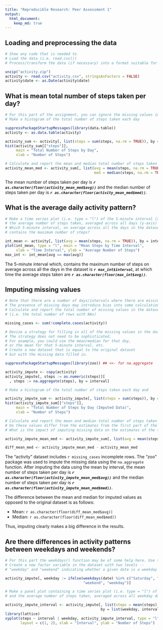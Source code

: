 ```yaml
---
title: "Reproducible Research: Peer Assessment 1"
output: 
  html_document:
    keep_md: true
---
```



## Loading and preprocessing the data

```r
# Show any code that is needed to
# Load the data (i.e. read.csv())
# Process/transform the data (if necessary) into a format suitable for your analysis

unzip("activity.zip")
activity <- read.csv("activity.csv", stringsAsFactors = FALSE)
activity$date <- as.Date(activity$date)
```

## What is mean total number of steps taken per day?

```r
# For this part of the assignment, you can ignore the missing values in the dataset.
# Make a histogram of the total number of steps taken each day

suppressPackageStartupMessages(library(data.table))
activity <- as.data.table(activity)

activity_sum <- activity[, list(steps = sum(steps, na.rm = TRUE)), by = date]
hist(activity_sum[["steps"]], 
     main = "Total Number of Steps by Day", 
     xlab = "Number of Steps")

# Calculate and report the mean and median total number of steps taken per day
activity_mean_med <- activity_sum[, list(avg = mean(steps, na.rm = TRUE),
                                         med = median(steps, na.rm = TRUE))]
```

The mean number of steps taken per day is ***`r as.character(floor(activity_mean_med$avg))`*** and the median number of steps taken per day is ***`r as.character(floor(activity_mean_med$med))`***.

## What is the average daily activity pattern?

```r
# Make a time series plot (i.e. type = "l") of the 5-minute interval (x-axis) and 
# the average number of steps taken, averaged across all days (y-axis)
# Which 5-minute interval, on average across all the days in the dataset, 
# contains the maximum number of steps?

int_mean <- activity[, list(avg = mean(steps, na.rm = TRUE)), by = interval]
plot(int_mean, type = "l", main = "Mean Steps by Time Interval", 
     xlab = "Time Interval", ylab = "Average Number of Steps")
max_int <- int_mean[avg == max(avg)]
```

The 5-minute interval which, contains the maximum number of steps on average across all the days in the dataset is ***`r max_int$interval`***, at which time the average steps taken are ***`r as.character(floor(max_int$avg))`***.

## Imputing missing values

```r
# Note that there are a number of days/intervals where there are missing values (coded as NA). 
# The presence of missing days may introduce bias into some calculations or summaries of the data.
# Calculate and report the total number of missing values in the dataset 
# (i.e. the total number of rows with NAs)

missing_cases <- sum(!complete.cases(activity))

# Devise a strategy for filling in all of the missing values in the dataset. 
# The strategy does not need to be sophisticated. 
# For example, you could use the mean/median for that day, 
# or the mean for that 5-minute interval, etc.
# Create a new dataset that is equal to the original dataset 
# but with the missing data filled in.

suppressPackageStartupMessages(library(zoo)) ## <<- for na.aggregate

activity_impute <- copy(activity)
activity_impute[, steps := as.numeric(steps)][
  , steps := na.aggregate(steps), by = interval]

# Make a histogram of the total number of steps taken each day and 

activity_impute_sum <- activity_impute[, list(steps = sum(steps)), by = date]
hist(activity_impute_sum[["steps"]], 
     main = "Total Number of Steps by Day (Imputed Data)", 
     xlab = "Number of Steps")

# Calculate and report the mean and median total number of steps taken per day. 
# Do these values differ from the estimates from the first part of the assignment? 
# What is the impact of imputing missing data on the estimates of the total daily number of steps?

activity_impute_mean_med <- activity_impute_sum[, list(avg = mean(steps), med = median(steps))]

diff_mean_med <- activity_impute_mean_med - activity_mean_med
```

The "activity" dataset includes `r missing_cases` incomplete rows. The "zoo" package was used to impute the missing data using the `na.aggregate` function. After imputing the data using the mean by interval, the mean number of steps taken per day is ***`r as.character(floor(activity_impute_mean_med$avg))`*** and the median number of steps taken per day is ***`r as.character(floor(activity_impute_mean_med$med))`***.

The difference between the mean and median for imputed values as opposed to the original dataset is as follows:

* Mean: `r as.character(floor(diff_mean_med$avg))`
* Median: `r as.character(floor(diff_mean_med$med))`

Thus, imputing clearly makes a big difference in the results.

## Are there differences in activity patterns between weekdays and weekends?

```r
# For this part the weekdays() function may be of some help here. Use the dataset with the filled-in missing values for this part.
# Create a new factor variable in the dataset with two levels -- 
# "weekday" and "weekend" indicating whether a given date is a weekday or weekend day.

activity_impute[, weekday := ifelse(weekdays(date) %in% c("Saturday", "Sunday"), 
                                    "weekend", "weekday")]

# Make a panel plot containing a time series plot (i.e. type = "l") of the 5-minute interval (x-axis) 
# and the average number of steps taken, averaged across all weekday days or weekend days (y-axis).

activity_impute_interval <- activity_impute[, list(steps = mean(steps)), 
                                            by = list(weekday, interval)]
library(lattice)
xyplot(steps ~ interval | weekday, activity_impute_interval, type = "l", 
       layout = c(1, 2), xlab = "Interval", ylab = "Number of Steps")
```

